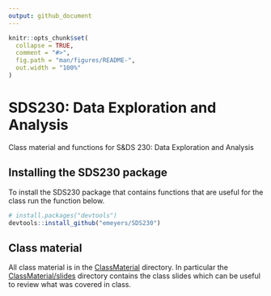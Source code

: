 ```yaml
---
output: github_document
---
```


<!-- README.md is generated from README.Rmd. Please edit that file -->

```r
knitr::opts_chunk$set(
  collapse = TRUE,
  comment = "#>",
  fig.path = "man/figures/README-",
  out.width = "100%"
)
```
# SDS230: Data Exploration and Analysis

<!-- badges: start -->
<!-- badges: end -->


Class material and functions for S&DS 230: Data Exploration and Analysis


## Installing the SDS230 package

To install the SDS230 package that contains functions that are useful for the
class run the function below.


```r
# install.packages("devtools")
devtools::install_github("emeyers/SDS230")
```


## Class material

All class material is in the
[ClassMaterial](https://github.com/emeyers/SDS230/tree/master/ClassMaterial)
directory. In particular the
[ClassMaterial/slides](https://github.com/emeyers/SDS230/tree/master/ClassMaterial/slides)
directory contains the class slides which can be useful to review what was
covered in class.



